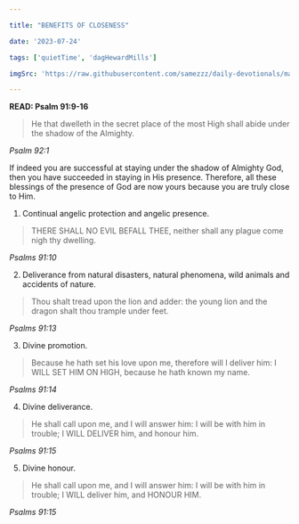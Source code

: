 ```yaml
---

title: "BENEFITS OF CLOSENESS"

date: '2023-07-24'

tags: ['quietTime', 'dagHewardMills']

imgSrc: 'https://raw.githubusercontent.com/samezzz/daily-devotionals/main/images/bishop-dag.jpg'

---
```



**READ: Psalm 91:9-16**

>He that dwelleth in the secret place of the most High shall abide under the shadow of the Almighty. 

*Psalm 92:1*

If indeed you are successful at staying under the shadow of Almighty God, then you have succeeded in staying in His presence. Therefore, all these blessings of the presence of God are now yours because you are truly close to Him. 

1. Continual angelic protection and angelic presence. 

>THERE SHALL NO EVIL BEFALL THEE, neither shall any plague come nigh thy dwelling. 

*Psalms 91:10*

2. Deliverance from natural disasters, natural phenomena, wild animals and accidents of nature. 

>Thou shalt tread upon the lion and adder: the young lion and the dragon shalt thou trample under feet. 

*Psalms 91:13*

3. Divine promotion. 

>Because he hath set his love upon me, therefore will I deliver him: I WILL SET HIM ON HIGH, because he hath known my name. 

*Psalms 91:14*

4. Divine deliverance. 

>He shall call upon me, and I will answer him: I will be with him in trouble; I WILL DELIVER him, and honour him. 

*Psalms 91:15*

5. Divine honour. 

>He shall call upon me, and I will answer him: I will be with him in trouble; I WILL deliver him, and HONOUR HIM. 

*Psalms 91:15*
